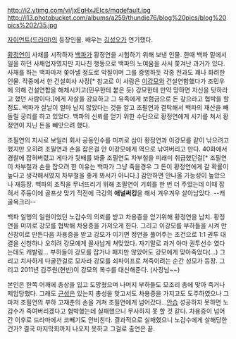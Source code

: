http://i2.ytimg.com/vi/jxEgHxJEIcs/mqdefault.jpg
http://i13.photobucket.com/albums/a259/thundie76/blog%20pics/blog%20pics%202/35.jpg

[[자이언트(드라마)]]의 등장인물. 배우는 [[김성오]]가 연기했다.

[[황정연]]이 사채를 시작하자 [[백파]]가 황정연을 시험하기 위해 보낸 인물. 한때 백파 밑에서 일을 하던 사채업자였지만 지나친 행동으로 백파의 노여움을 사서 쫓겨난 과거가 있다. 사채를 하는 백파마저 쫓아낼 정도로 악질이며 그를 증명하듯 각종 전과도 꽤나 화려한 인물. 작중에서 한 건설회사 사장[* 참고로 이 사람은 [[이강모]]와 건설연합했다가 조민우에 의해 건설연합을 해체시키고(민우한테 붙은 듯) 강모한테 만약 망하면 자신을 탓하라고 했던 사람이다.]에게 자살을 강요하고 그 유족에게 보험금으로 돈 갚으라고 협박을 할 정도.
백파가 살날이 얼마 남지 않았다는 것을 알고 조필연과 결탁해서 백파의 재산을 빼돌릴 궁리를 하고 있었다. 백파의 신뢰를 얻기 위한 수단으로 황정연에게 사기를 쳐서 황정연이 지닌 돈을 빼앗으려 했다. 

조필연의 지시로 보일러 회사 공동인수를 미끼로 삼아 황정연과 이강모를 같이 낚으려고 했지만 오히려 조필연과 손을 잡은걸 안 이강모에게 역으로 낚여버리고 만다. 40화에서 경찰에 잡혀버렸고 게다가 뒷배를 봐줄 조필연도 차부철을 피래미 취급했던걸[* 조필연이 차부철과 손을 잡으려 한 이유는 백파가 그냥 죽을경우 그 돈이 황정연에게 갈 확률이 높다고 생각해서였지 차부철을 좋게 봐서가 아니다.] 감안하면 안나올 가능성이 높았으나 재등장. 백파의 조직을 무너뜨리기 위해 조필연이 기회를 한 번 더 주었는데 이때 잡혀서 주둥이에 골프샷 맞기 직전에 극강의 '''애널써킹'''을 해서 겨우겨우 살아남았다. --캐굴욕크리--

백파 일행의 일원이었던 노갑수의 의뢰를 받고 차용증을 얻기위해 황정연을 납치. 황정연을 미끼로 강모를 협박해 차용증을 가져오게 한다. 그리고 이강모를 부하들을 시켜 만신창이로 만든다음 차용증을 받고 강모가 이기면 정연을 풀어주는 조건으로 1:1 권투 대결을 신청하나 오히려 강모에게 꼴사납게 쳐맞았다. 자기말로 과거 아마 권투선수 였다는데도 캐발림... 부하들이 강모를 잡거나 패지만 않았어도 강모에게 맞아죽었다(...) 그리고 치사하게 다굴깐걸로 모자라 강모를 쇠파이프로 쳐죽이려는 순간 성모가 등장. 그리고 2011년 김주원(현빈)이 강모의 복수를 대신해준다. (사장님~~)

본인은 한쪽 어깨에 총상을 입고 도망쳤으며 나머지 부하들도 모조리 총에 맞아 죽거나 제압당했다. 그래도 [[근성]]은 있는지 총성을 맞고서도 차용증을 가지고도 도주하였으나 그마저 조필연의 부하 고재춘의 손을 거쳐 조필연에게 넘어갔다...[[안습]] 성공하지 못하면 노갑수가 죽여버리겠다고 협박했는데 실패했으니 무사하지 못 할 것 같다. 차용증이 넘어간 이후로 드라마에서 코빼기도 안비친다. 결과적으로 실패했으니 노갑수에게 살해당한건가? 결국 마지막회까지 나오지 못하고 그걸로 출연은 끝.
